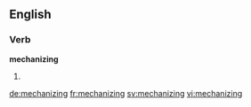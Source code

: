 ==English==

===Verb===
'''mechanizing'''

# {{present participle of|mechanize}}

[[de:mechanizing]]
[[fr:mechanizing]]
[[sv:mechanizing]]
[[vi:mechanizing]]